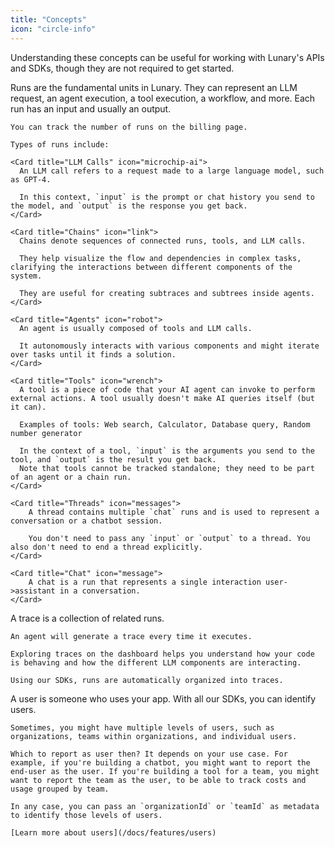 ```yaml
---
title: "Concepts"
icon: "circle-info"
---
```


Understanding these concepts can be useful for working with Lunary's APIs and SDKs, though they are not required to get started.

<Card title="Run" icon="play">
    Runs are the fundamental units in Lunary. They can represent an LLM request, an agent execution, a tool execution, a workflow, and more. Each run has an input and usually an output.

    You can track the number of runs on the billing page.

    Types of runs include:

    <Card title="LLM Calls" icon="microchip-ai">
      An LLM call refers to a request made to a large language model, such as GPT-4.

      In this context, `input` is the prompt or chat history you send to the model, and `output` is the response you get back.
    </Card>

    <Card title="Chains" icon="link">
      Chains denote sequences of connected runs, tools, and LLM calls.

      They help visualize the flow and dependencies in complex tasks, clarifying the interactions between different components of the system.

      They are useful for creating subtraces and subtrees inside agents.
    </Card>

    <Card title="Agents" icon="robot">
      An agent is usually composed of tools and LLM calls.

      It autonomously interacts with various components and might iterate over tasks until it finds a solution.
    </Card>

    <Card title="Tools" icon="wrench">
      A tool is a piece of code that your AI agent can invoke to perform external actions. A tool usually doesn't make AI queries itself (but it can).

      Examples of tools: Web search, Calculator, Database query, Random number generator

      In the context of a tool, `input` is the arguments you send to the tool, and `output` is the result you get back.
      Note that tools cannot be tracked standalone; they need to be part of an agent or a chain run.
    </Card>

    <Card title="Threads" icon="messages">
        A thread contains multiple `chat` runs and is used to represent a conversation or a chatbot session.

        You don't need to pass any `input` or `output` to a thread. You also don't need to end a thread explicitly.
    </Card>

    <Card title="Chat" icon="message">
        A chat is a run that represents a single interaction user->assistant in a conversation.
    </Card>

  </Card>
  
  <Card title="Traces" icon="list-tree">
    A trace is a collection of related runs.
    
    An agent will generate a trace every time it executes. 
    
    Exploring traces on the dashboard helps you understand how your code is behaving and how the different LLM components are interacting.
    
    Using our SDKs, runs are automatically organized into traces.
  </Card>
  
  <Card title="Users" icon="users">
    A user is someone who uses your app. With all our SDKs, you can identify users. 
    
    Sometimes, you might have multiple levels of users, such as organizations, teams within organizations, and individual users.
    
    Which to report as user then? It depends on your use case. For example, if you're building a chatbot, you might want to report the end-user as the user. If you're building a tool for a team, you might want to report the team as the user, to be able to track costs and usage grouped by team.
    
    In any case, you can pass an `organizationId` or `teamId` as metadata to identify those levels of users.
    
    [Learn more about users](/docs/features/users)
  </Card>
